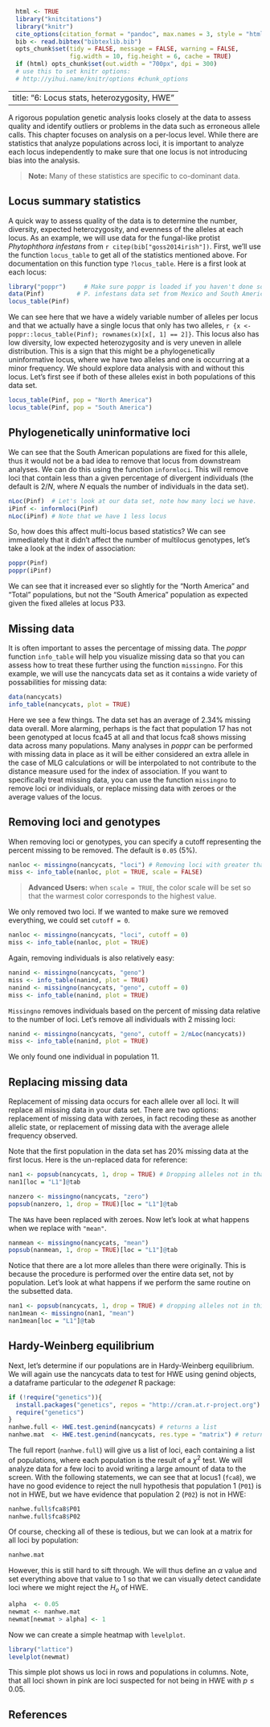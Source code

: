 ```r
  html <- TRUE
  library("knitcitations")
  library("knitr")
  cite_options(citation_format = "pandoc", max.names = 3, style = "html", hyperlink = "to.doc")
  bib <- read.bibtex("bibtexlib.bib")
  opts_chunk$set(tidy = FALSE, message = FALSE, warning = FALSE, 
                 fig.width = 10, fig.height = 6, cache = TRUE)
  if (html) opts_chunk$set(out.width = "700px", dpi = 300)
  # use this to set knitr options: 
  # http://yihui.name/knitr/options #chunk_options
```
---
title: "6: Locus stats, heterozygosity, HWE"
---

A rigorous population genetic analysis looks closely at the data to assess quality and identify outliers or problems in the data such as erroneous allele calls. This chapter focuses on analysis on a per-locus level. While there are statistics that analyze populations across loci, it is important to analyze each locus independently to make sure that one locus is not introducing
bias into the analysis. 

> **Note:** Many of these statistics are specific to co-dominant data. 

Locus summary statistics
-----

A quick way to assess quality of the data is to determine the number, diversity,
expected heterozygosity, and evenness of the alleles at each locus. As an 
example, we will use data for the fungal-like protist *Phytophthora infestans* from 
`r citep(bib["goss2014irish"])`. First, we'll use the function `locus_table` to get 
all of the statistics mentioned above. For documentation on this function type 
`?locus_table`. Here is a first look at each locus:

```r
library("poppr")     # Make sure poppr is loaded if you haven't done so already.
data(Pinf)         # P. infestans data set from Mexico and South America
locus_table(Pinf)
```

We can see here that we have a widely variable number of alleles per locus and 
that we actually have a single locus that only has two alleles, 
`r {x <- poppr::locus_table(Pinf); rownames(x)[x[, 1] == 2]}`. 
This locus also has low diversity, low expected heterozygosity
and is very uneven in allele distribution. This is a sign that this might be a phylogenetically
uninformative locus, where we have two alleles and one is occurring at a minor
frequency. We should explore data analysis with and without this locus. Let's
first see if both of these alleles exist in both populations of this data set.

```r
locus_table(Pinf, pop = "North America")
locus_table(Pinf, pop = "South America")
```

Phylogenetically uninformative loci
-----

We can see that the South American populations are fixed for this allele, thus 
it would not be a bad idea to remove that locus from downstream analyses. We can
do this using the function `informloci`. This will remove loci that contain less
than a given percentage of divergent individuals (the default is $2/N$, where 
$N$ equals the number of individuals in the data set). 

```r
nLoc(Pinf)  # Let's look at our data set, note how many loci we have.
iPinf <- informloci(Pinf)
nLoc(iPinf) # Note that we have 1 less locus
```

So, how does this affect multi-locus based statistics? We can see immediately 
that it didn't affect the number of multilocus genotypes, let's take a look at
the index of association:

```r
poppr(Pinf)
poppr(iPinf)
```

We can see that it increased ever so slightly for the "North America" and "Total" populations, but not the "South America" population as expected given the fixed alleles at locus P33.

Missing data
----

It is often important to asses the percentage of missing data. The *poppr* function `info_table` will help you visualize missing data so that you can assess how to treat these further using the function `missingno`. For this example, we will use the nancycats data set as it contains a wide variety of possabilities for missing data:

```r
data(nancycats)
info_table(nancycats, plot = TRUE)
```

Here we see a few things. The data set has an average of 2.34% missing data
overall. More alarming, perhaps is the fact that population 17 has not been 
genotyped at locus fca45 at all and that locus fca8 shows missing data across
many populations. Many analyses in *poppr* can be performed with missing data in
place as it will be either considered an extra allele in the case of MLG
calculations or will be interpolated to not contribute to the distance measure
used for the index of association. If you want to specifically treat missing data,
you can use the function `missingno` to remove loci or individuals, or replace 
missing data with zeroes or the average values of the locus. 

Removing loci and genotypes
-----

When removing loci or genotypes, you can specify a cutoff representing the percent missing to be removed. The default is `0.05` (5%).

```r
nanloc <- missingno(nancycats, "loci") # Removing loci with greater than 5% missing.
miss <- info_table(nanloc, plot = TRUE, scale = FALSE)
```

> **Advanced Users:** when `scale = TRUE`, the color scale will be set so that 
the warmest color corresponds to the highest value. 

We only removed two loci. If we wanted to make sure we removed everything, we
could set `cutoff = 0`.

```r
nanloc <- missingno(nancycats, "loci", cutoff = 0)
miss <- info_table(nanloc, plot = TRUE)
```

Again, removing individuals is also relatively easy:

```r
nanind <- missingno(nancycats, "geno")
miss <- info_table(nanind, plot = TRUE)
nanind <- missingno(nancycats, "geno", cutoff = 0)
miss <- info_table(nanind, plot = TRUE) 
```

`Missingno` removes individuals based on the percent of missing data relative to
the number of loci. Let's remove all individuals with 2 missing loci:

```r
nanind <- missingno(nancycats, "geno", cutoff = 2/nLoc(nancycats))
miss <- info_table(nanind, plot = TRUE) 
```

We only found one individual in population 11.

Replacing missing data
----

Replacement of missing data occurs for each allele over all loci. It will replace all missing data in your data set. There are two options: replacement of
missing data with zeroes, in fact recoding these as another
allelic state, or replacement of missing data with the average allele 
frequency observed. 

Note that the first population in the data set has 20% missing data
at the first locus. Here is the un-replaced data for reference:

```r
nan1 <- popsub(nancycats, 1, drop = TRUE) # Dropping alleles not in that population.
nan1[loc = "L1"]@tab
```

```r
nanzero <- missingno(nancycats, "zero")
popsub(nanzero, 1, drop = TRUE)[loc = "L1"]@tab
```

The `NA`s have been replaced with zeroes. Now let's look at what happens when we
replace with `"mean"`.

```r
nanmean <- missingno(nancycats, "mean")
popsub(nanmean, 1, drop = TRUE)[loc = "L1"]@tab
```

Notice that there are a lot more alleles than there were originally. This is
because the procedure is performed over the entire data set, not by population.
Let's look at what happens if we perform the same routine on the subsetted data.

```r
nan1 <- popsub(nancycats, 1, drop = TRUE) # dropping alleles not in this population. 
nan1mean <- missingno(nan1, "mean")
nan1mean[loc = "L1"]@tab
```

Hardy-Weinberg equilibrium
-----

Next, let's determine if our  populations are in Hardy-Weinberg equilibrium. We will again use the nancycats data to test for HWE using genind objects, a dataframe particular to the *adegenet* R package: 

```r
if (!require("genetics")){ 
  install.packages("genetics", repos = "http://cran.at.r-project.org")
  require("genetics")
}
nanhwe.full <- HWE.test.genind(nancycats) # returns a list
nanhwe.mat  <- HWE.test.genind(nancycats, res.type = "matrix") # returns a matrix
```

The full report (`nanhwe.full`) will give us a list of loci, each containing a list of 
populations, where each population is the result of a $\chi^2$ test. We will analyze data for a few loci to avoid writing a large amount of data to the screen. With the following statements, we can see that at locus1 (`fca8`), we have no good evidence to reject the null hypothesis that population 1
(`P01`) is not in HWE, but we have evidence that population 2 (`P02`) is not in 
HWE:

```r
nanhwe.full$fca8$P01
nanhwe.full$fca8$P02
```

Of course, checking all of these is tedious, but we can look at a matrix for all loci by population:

```r
nanhwe.mat
```

However, this is still hard to sift through. We will thus define an $\alpha$ value
and set everything above that value to 1 so that we can visually detect candidate 
loci where we might reject the $H_o$ of HWE.

```r
alpha  <- 0.05
newmat <- nanhwe.mat
newmat[newmat > alpha] <- 1
```
Now we can create a simple heatmap with `levelplot`.

```r
library("lattice")
levelplot(newmat)
```

This simple plot shows us loci in rows and populations in columns. Note, that 
all loci shown in pink are loci suspected for not being in HWE with $p \leq 0.05$. 

References
----------

<!---------->